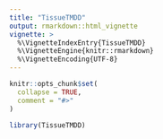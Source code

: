 ```yaml
---
title: "TissueTMDD"
output: rmarkdown::html_vignette
vignette: >
  %\VignetteIndexEntry{TissueTMDD}
  %\VignetteEngine{knitr::rmarkdown}
  %\VignetteEncoding{UTF-8}
---
```


```r
knitr::opts_chunk$set(
  collapse = TRUE,
  comment = "#>"
)
```

```r
library(TissueTMDD)
```
